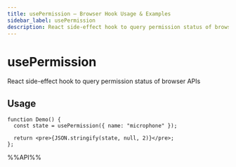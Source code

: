 ```yaml
---
title: usePermission – Browser Hook Usage & Examples
sidebar_label: usePermission
description: React side-effect hook to query permission status of browser APIs. Learn usage patterns, best practices, and code examples for React developers.
---
```

# usePermission

React side-effect hook to query permission status of browser APIs


## Usage

```tsx live
function Demo() {
  const state = usePermission({ name: "microphone" });

  return <pre>{JSON.stringify(state, null, 2)}</pre>;
};

```

%%API%%
